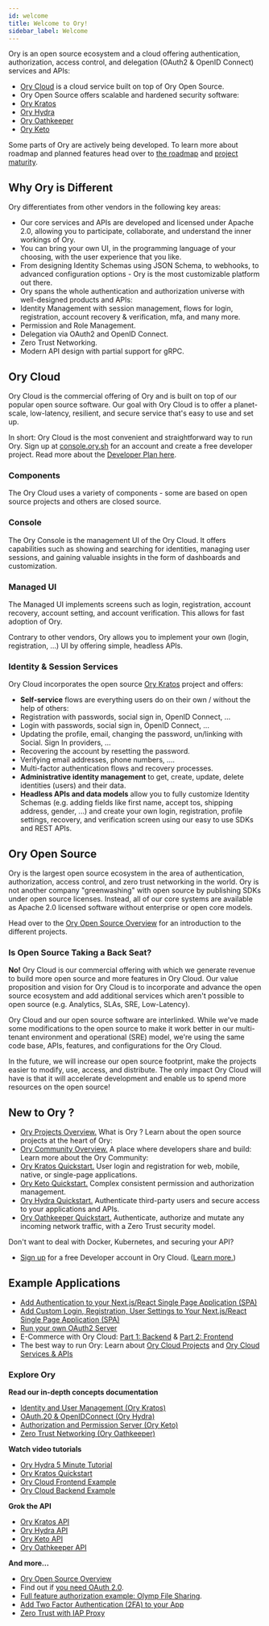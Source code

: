 ```yaml
---
id: welcome
title: Welcome to Ory!
sidebar_label: Welcome
---
```


Ory is an open source ecosystem and a cloud offering authentication,
authorization, access control, and delegation (OAuth2 & OpenID Connect) services
and APIs:

- [Ory Cloud](https://console.ory.sh) is a cloud service built on top of Ory
  Open Source.
- Ory Open Source offers scalable and hardened security software:
- [Ory Kratos](https://github.com/ory/kratos)
- [Ory Hydra](https://github.com/ory/hydra)
- [Ory Oathkeeper](https://github.com/ory/oathkeeper)
- [Ory Keto](https://github.com/ory/keto)

Some parts of Ory are actively being developed. To learn more about roadmap and
planned features head over to [the roadmap](./ecosystem/roadmap.md) and
[project maturity](./ecosystem/versioning.md).

## Why Ory is Different

Ory differentiates from other vendors in the following key areas:

- Our core services and APIs are developed and licensed under Apache 2.0,
  allowing you to participate, collaborate, and understand the inner workings of
  Ory.
- You can bring your own UI, in the programming language of your choosing, with
  the user experience that you like.
- From designing Identity Schemas using JSON Schema, to webhooks, to advanced
  configuration options - Ory is the most customizable platform out there.
- Ory spans the whole authentication and authorization universe with
  well-designed products and APIs:
- Identity Management with session management, flows for login, registration,
  account recovery & verification, mfa, and many more.
- Permission and Role Management.
- Delegation via OAuth2 and OpenID Connect.
- Zero Trust Networking.
- Modern API design with partial support for gRPC.

## Ory Cloud

Ory Cloud is the commercial offering of Ory and is built on top of our popular
open source software. Our goal with Ory Cloud is to offer a planet-scale,
low-latency, resilient, and secure service that's easy to use and set up.

In short: Ory Cloud is the most convenient and straightforward way to run Ory.
Sign up at [console.ory.sh](https://console.ory.sh/registration) for an account
and create a free developer project. Read more about the
[Developer Plan here](./cloud/developer).

### Components

The Ory Cloud uses a variety of components - some are based on open source
projects and others are closed source.

### Console

The Ory Console is the management UI of the Ory Cloud. It offers capabilities
such as showing and searching for identities, managing user sessions, and
gaining valuable insights in the form of dashboards and customization.

### Managed UI

The Managed UI implements screens such as login, registration, account recovery,
account setting, and account verification. This allows for fast adoption of Ory.

Contrary to other vendors, Ory allows you to implement your own (login,
registration, ...) UI by offering simple, headless APIs.

### Identity & Session Services

Ory Cloud incorporates the open source [Ory Kratos](https://www.ory.sh/kratos)
project and offers:

- **Self-service** flows are everything users do on their own / without the help
  of others:
- Registration with passwords, social sign in, OpenID Connect, ...
- Login with passwords, social sign in, OpenID Connect, ...
- Updating the profile, email, changing the password, un/linking with Social.
  Sign In providers, ...
- Recovering the account by resetting the password.
- Verifying email addresses, phone numbers, ....
- Multi-factor authentication flows and recovery processes.
- **Administrative identity management** to get, create, update, delete
  identities (users) and their data.
- **Headless APIs and data models** allow you to fully customize Identity
  Schemas (e.g. adding fields like first name, accept tos, shipping address,
  gender, ...) and create your own login, registration, profile settings,
  recovery, and verification screen using our easy to use SDKs and REST APIs.

## Ory Open Source

Ory is the largest open source ecosystem in the area of authentication,
authorization, access control, and zero trust networking in the world. Ory is
not another company "greenwashing" with open source by publishing SDKs under
open source licenses. Instead, all of our core systems are available as Apache
2.0 licensed software without enterprise or open core models.

Head over to the [Ory Open Source Overview](./open-source.mdx) for an
introduction to the different projects.

### Is Open Source Taking a Back Seat?

**No!** Ory Cloud is our commercial offering with which we generate revenue to
build more open source and more features in Ory Cloud. Our value proposition and
vision for Ory Cloud is to incorporate and advance the open source ecosystem and
add additional services which aren't possible to open source (e.g. Analytics,
SLAs, SRE, Low-Latency).

Ory Cloud and our open source software are interlinked. While we've made some
modifications to the open source to make it work better in our multi-tenant
environment and operational (SRE) model, we're using the same code base, APIs,
features, and configurations for the Ory Cloud.

In the future, we will increase our open source footprint, make the projects
easier to modify, use, access, and distribute. The only impact Ory Cloud will
have is that it will accelerate development and enable us to spend more
resources on the open source!

## New to Ory ?

- [Ory Projects Overview.](/ecosystem/projects.md) What is Ory ? Learn about the
  open source projects at the heart of Ory:
- [Ory Community Overview.](/ecosystem/community.md) A place where developers
  share and build: Learn more about the Ory Community:
- [Ory Kratos Quickstart.](https://www.ory.sh/docs/kratos/quickstart) User login
  and registration for web, mobile, native, or single-page applications.
- [Ory Keto Quickstart.](https://www.ory.sh/docs/keto/quickstart) Complex
  consistent permission and authorization management.
- [Ory Hydra Quickstart.](https://www.ory.sh/docs/hydra/5min-tutorial)
  Authenticate third-party users and secure access to your applications and
  APIs.
- [Ory Oathkeeper Quickstart.](https://www.ory.sh/docs/oathkeeper/configure-deploy)
  Authenticate, authorize and mutate any incoming network traffic, with a Zero
  Trust security model.

Don't want to deal with Docker, Kubernetes, and securing your API?

- [Sign up](https://console.ory.sh/registration) for a free Developer account in
  Ory Cloud. ([Learn more.](/cloud/developer.mdx))

## Example Applications

- [Add Authentication to your Next.js/React Single Page Application (SPA)](https://www.ory.sh/login-spa-react-nextjs-authentication-example-api-open-source/)
- [Add Custom Login, Registration, User Settings to Your Next.js/React Single Page Application (SPA) ](https://www.ory.sh/nextjs-authentication-spa-custom-flows-open-source/)
- [Run your own OAuth2 Server ](https://www.ory.sh/run-oauth2-server-open-source-api-security/)
- E-Commerce with Ory Cloud:
  [Part 1: Backend](https://www.ory.sh/cloud-ecommerce-backend/) &
  [Part 2: Frontend](https://www.ory.sh/cloud-ecommerce-frontend/)
- The best way to run Ory: Learn about
  [Ory Cloud Projects](https://www.ory.sh/docs/concepts/project) and
  [Ory Cloud Services & APIs](https://www.ory.sh/docs/concepts/services-api)

### Explore Ory

**Read our in-depth concepts documentation**

- [Identity and User Management (Ory Kratos)](https://www.ory.sh/docs/kratos/concepts/index)
- [OAuth.20 & OpenIDConnect (Ory Hydra)](https://www.ory.sh/hydra/docs/concepts/oauth2)
- [Authorization and Permission Server (Ory Keto)](https://www.ory.sh/docs/keto/concepts/relation-tuples/)
- [Zero Trust Networking (Ory Oathkeeper)](https://www.ory.sh/oathkeeper/docs/)

**Watch video tutorials**

- [Ory Hydra 5 Minute Tutorial](https://www.youtube.com/watch?v=tlO9p2E501A)
- [Ory Kratos Quickstart](https://www.youtube.com/watch?v=JhlIZ3aChXc)
- [Ory Cloud Frontend Example](https://www.youtube.com/watch?v=VKLXbrZS7tU)
- [Ory Cloud Backend Example](https://www.youtube.com/watch?v=umSRQBVdPjM)

**Grok the API**

- [Ory Kratos API](https://www.ory.sh/docs/kratos/reference/api/)
- [Ory Hydra API](https://www.ory.sh/docs/hydra/reference/api/)
- [Ory Keto API](https://www.ory.sh/docs/keto/reference/api/)
- [Ory Oathkeeper API](https://www.ory.sh/docs/oathkeeper/reference/api/)

**And more...**

- [Ory Open Source Overview](open-source.mdx)
- Find out if
  [you need OAuth 2.0](https://www.ory.sh/docs/hydra/concepts/before-oauth2/).
- [Full feature authorization example: Olymp File Sharing](https://www.ory.sh/docs/keto/examples/olymp-file-sharing/).
- [Add Two Factor Authentication (2FA) to your App](https://www.ory.sh/docs/kratos/two-factor-authentication-2fa-mfa/)
- [Zero Trust with IAP Proxy](https://www.ory.sh/docs/kratos/guides/zero-trust-iap-proxy-identity-access-proxy/)
